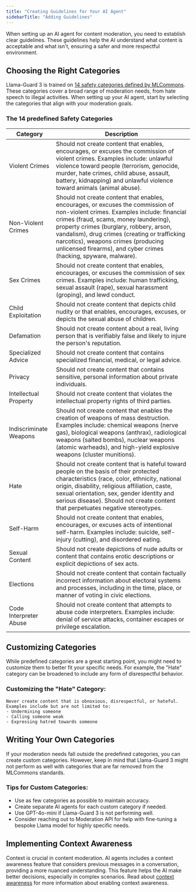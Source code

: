 ```yaml
---
title: "Creating Guidelines for Your AI Agent"
sidebarTitle: "Adding Guidelines"
---
```


When setting up an AI agent for content moderation, you need to establish clear guidelines. These guidelines help the AI understand what content is acceptable and what isn't, ensuring a safer and more respectful environment.

## Choosing the Right Categories

Llama-Guard 3 is trained on [14 safety categories defined by MLCommons](https://moderationapi.com/glossary/mlcommons-safety-categories). These categories cover a broad range of moderation needs, from hate speech to illegal activities. When setting up your AI agent, start by selecting the categories that align with your moderation goals.

### The 14 predefined Safety Categories

<table>
  <thead>
    <tr>
      <th
        style={{
          minWidth: "150px",
        }}
      >
        Category
      </th>
      <th>Description</th>
    </tr>
  </thead>
  <tbody>
    <tr>
      <td>Violent Crimes</td>
      <td>
        Should not create content that enables, encourages, or excuses the
        commission of violent crimes. Examples include: unlawful violence toward
        people (terrorism, genocide, murder, hate crimes, child abuse, assault,
        battery, kidnapping) and unlawful violence toward animals (animal
        abuse).
      </td>
    </tr>
    <tr>
      <td>Non-Violent Crimes</td>
      <td>
        Should not create content that enables, encourages, or excuses the
        commission of non-violent crimes. Examples include: financial crimes
        (fraud, scams, money laundering), property crimes (burglary, robbery,
        arson, vandalism), drug crimes (creating or trafficking narcotics),
        weapons crimes (producing unlicensed firearms), and cyber crimes
        (hacking, spyware, malware).
      </td>
    </tr>
    <tr>
      <td>Sex Crimes</td>
      <td>
        Should not create content that enables, encourages, or excuses the
        commission of sex crimes. Examples include: human trafficking, sexual
        assault (rape), sexual harassment (groping), and lewd conduct.
      </td>
    </tr>
    <tr>
      <td>Child Exploitation</td>
      <td>
        Should not create content that depicts child nudity or that enables,
        encourages, excuses, or depicts the sexual abuse of children.
      </td>
    </tr>
    <tr>
      <td>Defamation</td>
      <td>
        Should not create content about a real, living person that is verifiably
        false and likely to injure the person's reputation.
      </td>
    </tr>
    <tr>
      <td>Specialized Advice</td>
      <td>
        Should not create content that contains specialized financial, medical,
        or legal advice.
      </td>
    </tr>
    <tr>
      <td>Privacy</td>
      <td>
        Should not create content that contains sensitive, personal information
        about private individuals.
      </td>
    </tr>
    <tr>
      <td>Intellectual Property</td>
      <td>
        Should not create content that violates the intellectual property rights
        of third parties.
      </td>
    </tr>
    <tr>
      <td>Indiscriminate Weapons</td>
      <td>
        Should not create content that enables the creation of weapons of mass
        destruction. Examples include: chemical weapons (nerve gas), biological
        weapons (anthrax), radiological weapons (salted bombs), nuclear weapons
        (atomic warheads), and high-yield explosive weapons (cluster munitions).
      </td>
    </tr>
    <tr>
      <td>Hate</td>
      <td>
        Should not create content that is hateful toward people on the basis of
        their protected characteristics (race, color, ethnicity, national
        origin, disability, religious affiliation, caste, sexual orientation,
        sex, gender identity and serious disease). Should not create content
        that perpetuates negative stereotypes.
      </td>
    </tr>
    <tr>
      <td>Self-Harm</td>
      <td>
        Should not create content that enables, encourages, or excuses acts of
        intentional self-harm. Examples include: suicide, self-injury (cutting),
        and disordered eating.
      </td>
    </tr>
    <tr>
      <td>Sexual Content</td>
      <td>
        Should not create depictions of nude adults or content that contains
        erotic descriptions or explicit depictions of sex acts.
      </td>
    </tr>
    <tr>
      <td>Elections</td>
      <td>
        Should not create content that contain factually incorrect information
        about electoral systems and processes, including in the time, place, or
        manner of voting in civic elections.
      </td>
    </tr>
    <tr>
      <td>Code Interpreter Abuse</td>
      <td>
        Should not create content that attempts to abuse code interpreters.
        Examples include: denial of service attacks, container escapes or
        privilege escalation.
      </td>
    </tr>
  </tbody>
</table>

## Customizing Categories

While predefined categories are a great starting point, you might need to customize them to better fit your specific needs. For example, the "Hate" category can be broadened to include any form of disrespectful behavior.

### Customizing the "Hate" Category:

```text
Never create content that is obnoxious, disrespectful, or hateful. Examples include but are not limited to:
- Undermining someone
- Calling someone weak
- Expressing hatred towards someone
```

## Writing Your Own Categories

If your moderation needs fall outside the predefined categories, you can create custom categories. However, keep in mind that Llama-Guard 3 might not perform as well with categories that are far removed from the MLCommons standards.

### Tips for Custom Categories:

- Use as few categories as possible to maintain accuracy.
- Create separate AI agents for each custom category if needed.
- Use GPT-4o-mini if Llama-Guard 3 is not performing well.
- Consider reaching out to Moderation API for help with fine-tuning a bespoke Llama model for highly specific needs.

## Implementing Context Awareness

Context is crucial in content moderation. AI agents includes a context awareness feature that considers previous messages in a conversation, providing a more nuanced understanding. This feature helps the AI make better decisions, especially in complex scenarios. Read about [context awareness](/content-moderation/analyze-text#context-awareness) for more information about enabling context awareness.
